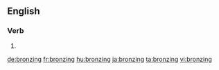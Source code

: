 ==English==

===Verb===
{{head|en}}

# {{present participle of|bronze|lang=en}}

[[de:bronzing]]
[[fr:bronzing]]
[[hu:bronzing]]
[[ja:bronzing]]
[[ta:bronzing]]
[[vi:bronzing]]